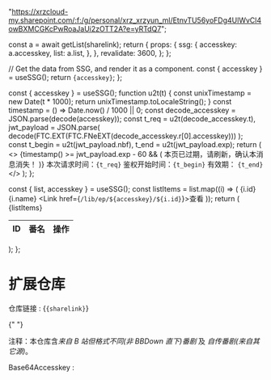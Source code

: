 
  "https://xrzcloud-my.sharepoint.com/:f:/g/personal/xrz_xrzyun_ml/EtnvTU56yoFDg4UlWvCl4owBXMCGKcPwRoaJaUi2zOTT2A?e=yRTdQ7";

  const a = await getList(sharelink);
  return {
    props: {
      ssg: {
        accesskey: a.accesskey,
        list: a.list,
      },
    },
    revalidate: 3600,
  };
};

  // Get the data from SSG, and render it as a component.
  const { accesskey } = useSSG();
  return <code>{accesskey}</code>;
};

  const { accesskey } = useSSG();
  function u2t(t) {
    const unixTimestamp = new Date(t * 1000);
    return unixTimestamp.toLocaleString();
  }
  const timestamp = () => Date.now() / 1000 || 0;
  const decode_accesskey = JSON.parse(decode(accesskey));
  const t_req = u2t(decode_accesskey.t),
    jwt_payload = JSON.parse(
      decode(FTC.EXT(FTC.FNeEXT(decode_accesskey.r[0].accesskey)))
    );
  const t_begin = u2t(jwt_payload.nbf),
    t_end = u2t(jwt_payload.exp);
  return (
    <>
      {timestamp() >= jwt_payload.exp - 60 && (
        <Callout type="error" emoji="️🚫">
          本页已过期，请刷新，确认本消息消失！
        </Callout>
      )}
      本次请求时间：<code>{t_req}</code> 鉴权开始时间：<code>{t_begin}</code> 有效期：
      <code>{t_end}</code>
    </>
  );
};

  const { list, accesskey } = useSSG();
  const listItems = list.map((i) => (
    <tr key={i.id}>
      <td>{i.id}</td>
      <td>{i.name}</td>
      <td>
        <Link href={`/lib/ep/${accesskey}/${i.id}`}>查看</Link>
      </td>
    </tr>
  ));
  return (
    <table>
      <thead>
        <tr>
          <th>ID</th>
          <th>番名</th>
          <th>操作</th>
        </tr>
      </thead>
      <tbody>{listItems}</tbody>
    </table>
  );
};

# 扩展仓库

仓库链接 : {<code>{sharelink}</code>}

<D />{" "}

注释：本仓库含*来自 B 站但格式不同(非 BBDown 直下)番剧* 及 _自传番剧(来自其它源)_。

<List />

Base64Accesskey : <Accesskey/>
